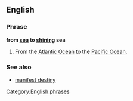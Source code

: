 ==English==

===Phrase===
'''from [[sea]] to [[shining]] sea'''

# {{label|en|US}} From the [[Atlantic Ocean]] to the [[Pacific Ocean]].

===See also===
* [[manifest destiny]]

[[Category:English phrases]]